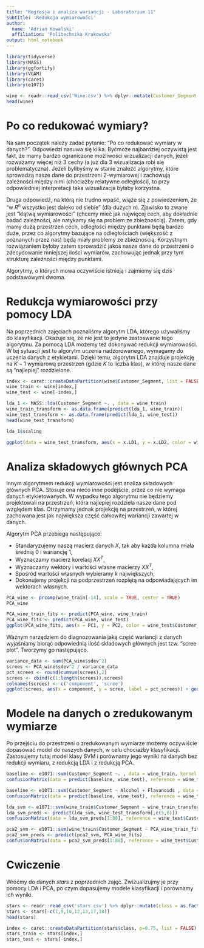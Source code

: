 ```yaml
---
title: "Regresja i analiza wariancji - Laboratorium 11"
subtitle: 'Redukcja wymiarowości' 
author: 
  name: 'Adrian Kowalski'
  affiliation: 'Politechnika Krakowska'
output: html_notebook
---
```


```r
library(tidyverse)
library(MASS)
library(ggfortify)
library(VGAM)
library(caret)
library(e1071)
```

```r
wine <- readr::read_csv('Wine.csv') %>% dplyr::mutate(Customer_Segment = as.factor(Customer_Segment))
head(wine)
```

# Po co redukować wymiary?

Na sam początek należy zadać pytanie: "Po co redukować wymiary w danych?". Odpowiedzi nasuwa się kilka. Byćmoże najbardziej oczywistą jest fakt, że mamy bardzo ograniczone możliwości wizualizacji danych, jeżeli rozważamy więcej niż 3 cechy (a już dla 3 wizualizacja robi się problematyczna). Jeżeli bylibyśmy w stanie znaleźć algorytmy, które sprowadzą nasze dane do przestrzeni $2$-wymiarowej i zachowują zależności między nimi (chociażby relatywne odległości), to przy odpowiedniej interpretacji taka wizualizacja byłaby korzystna. 

Druga odpowiedź, na którą nie trudno wpaść, wiąże się z powiedzeniem, że "w $R^n$ wszystko jest daleko od siebie" (dla dużych $n$). Zjawisko to zwane jest "klątwą wymiarowości" (chcemy mieć jak najwięcej cech, aby dokładnie badać zależności, ale natykamy się na problem ze zbieżnością). Zatem, gdy mamy dużą przestrzeń cech, odległości między punktami będą bardzo duże, przez co algorytmy bazujące na odległościach (większość z poznanych przez nas) będą miały problemy ze zbieżnością. Korzystnym rozwiązaniem byłoby zatem sprowadzić jakoś nasze dane do przestrzeni o zdecydowanie mniejszej ilości wymiarów, zachowując jednak przy tym strukturę zależności między punktami. 

Algorytmy, o których mowa oczywiście istnieją i zajmiemy się dziś podstawowymi dwoma.

# Redukcja wymiarowości przy pomocy LDA

Na poprzednich zajęciach poznaliśmy algorytm LDA, którego używaliśmy do klasyfikacji. Okazuje się, że nie jest to jedyne zastoswanie tego algorytmu. Za pomocą LDA możemy też dokonywać redukcji wymiarowości. W tej sytuacji jest to algorytm uczenia nadzorowanego, wymagamy do uczenia danych z etykietami. Dzięki temu, algorytm LDA znajduje projekcję na $K-1$ wymiarową przestrzeń (gdzie $K$ to liczba klas), w której nasze dane są "najlepiej" rozdzielone.

```r
index <- caret::createDataPartition(wine$Customer_Segment, list = FALSE)
wine_train <- wine[index,]
wine_test <- wine[-index,]
```

```r
lda_1 <- MASS::lda(Customer_Segment ~. , data = wine_train)
wine_train_transform <- as.data.frame(predict(lda_1, wine_train))
wine_test_transform <- as.data.frame(predict(lda_1, wine_test))
head(wine_test_transform)
```
```r
lda_1$scaling
```

```r
ggplot(data = wine_test_transform, aes(x = x.LD1, y = x.LD2, color = wine_test$Customer_Segment)) + geom_point() + labs(x = 'First Linear Discriminant', y = 'Second Linear Discriminant', color = 'Customer Segment', title = 'Wine test data in Linear Discriminant space')
```


# Analiza składowych głównych PCA

Innym algorytmem redukcji wymiarowości jest analiza składowych głównych PCA. Stosuje ona nieco inne podejście, przez co nie wymaga danych etykietowanych. W wypadku tego algorytmu nie będziemy projektowali na przestrzeń, która najlepiej rozdziela nasze dane pod względem klas. Otrzymamy jednak projekcję na przestrzeń, w której zachowana jest jak największa część całkowitej wariancji zawartej w danych. 

Algorytm PCA przebiega następująco:

- Standaryzujemy naszą macierz danych $X$, tak aby każda kolumna miała średnią $0$ i wariancję $1$,
- Wyznaczamy macierz korelacj $XX^T$,
- Wyznaczamy wektory i wartości własne macierzy $XX^T$,
- Spośród wartości własnych wybieramy $k$ największych,
- Dokonujemy projekcji na podprzestrzeń rozpiętą na odpowiadających im wektorach własnych.

```r
PCA_wine <- prcomp(wine_train[-14], scale = TRUE, center = TRUE)
PCA_wine
```
```r
PCA_wine_train_fits <- predict(PCA_wine, wine_train) 
PCA_wine_fits <- predict(PCA_wine, wine_test)
ggplot(PCA_wine_fits, aes(x = PC1, y = PC2, color = wine_test$Customer_Segment)) + geom_point() + labs(title = 'Wine test data in Principal Component Space', x = 'Principal component 1', y = 'Principal Component 2', color = 'Customer Segment')
```

Ważnym narzędziem do diagnozowania jaką część wariancji z danych wyjaśniamy biorąć odpowiednią ilość składowych głównych jest tzw. "scree plot". Tworzymy go następująco.

```r
variance_data <- sum(PCA_wine$sdev^2)
screes <- PCA_wine$sdev^2 / variance_data
pct_screes <- round(cumsum(screes),2)
screes <- cbind(c(1:length(screes)),screes)
colnames(screes) <- c('component', 'scree')
ggplot(screes, aes(x = component, y = scree, label = pct_screes)) + geom_point() + geom_line() + geom_text(vjust = 1, hjust = 1) + scale_y_continuous(breaks = seq(from = 0, to = 1, by = 0.1)) + scale_x_continuous(breaks = 1:13, labels = 1:13) + labs(title = 'Scree plot for wine PCA', x = 'Number of component', y = '% of variance explained')
```

# Modele na danych o zredukowanym wymiarze

Po przejściu do przestrzeni o zredukowanym wymiarze możemy oczywiście dopasować model do naszych danych, w celu chociażby klasyfikacji. Zastosujemy tutaj model klasy SVM i porównamy jego wyniki na danych bez redukcji wymiaru, z redukcją LDA i  z redukcją PCA.

```r
baseline <- e1071::svm(Customer_Segment ~. , data = wine_train, kernel = 'linear', type = 'C')
confusionMatrix(data = predict(baseline, wine_test), reference = wine_test$Customer_Segment)
```
```r
baseline <- e1071::svm(Customer_Segment ~ Alcohol + Flavanoids , data = wine_train, kernel = 'linear', type = 'C')
confusionMatrix(data = predict(baseline, wine_test), reference = wine_test$Customer_Segment)
```
```R
lda_svm <- e1071::svm(wine_train$Customer_Segment ~ wine_train_transform$x.LD1 + wine_train_transform$x.LD2, kernel = 'linear', type='C')
lda_svm_preds <- predict(lda_svm, wine_test_transform[,c(5,6)])
confusionMatrix(data = lda_svm_preds[1:88], reference = wine_test$Customer_Segment)
```
```r
pca2_svm <- e1071::svm(wine_train$Customer_Segment ~ PCA_wine_train_fits[,1] + PCA_wine_train_fits[,2], kernel = 'linear', type = 'C')
pca2_svm_preds <- predict(pca2_svm, PCA_wine_fits)
confusionMatrix(data = pca2_svm_preds[1:88], reference = wine_test$Customer_Segment)
```


# Cwiczenie

Wróćmy do danych *stars* z poprzednich zajęć. Zwizualizujmy je przy pomocy LDA i PCA, po czym dopasujemy modele klasyfikacji i porównamy ich wyniki.

```R
stars <- readr::read_csv('stars.csv') %>% dplyr::mutate(class = as.factor(class))
stars <- stars[-c(1,9,10,12,13,17,18)]
head(stars)
```
```r
index <- caret::createDataPartition(stars$class, p=0.75, list = FALSE)
stars_train <- stars[index,]
stars_test <- stars[-index,]
```

